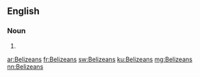 ==English==

===Noun===
{{head|en}}

# {{plural of|Belizean}}

[[ar:Belizeans]]
[[fr:Belizeans]]
[[sw:Belizeans]]
[[ku:Belizeans]]
[[mg:Belizeans]]
[[nn:Belizeans]]